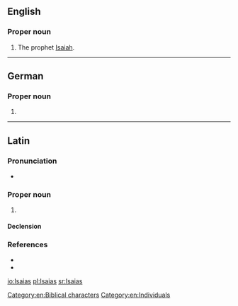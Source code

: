 ==English==

===Proper noun===
{{en-proper noun}}

# The prophet [[Isaiah]].

[[Category:en:Biblical characters]]
[[Category:en:Individuals]]

----

==German==

===Proper noun===
{{head|de|proper noun}}

# {{alternative form of|Jesaja||the biblical character [[Isaiah]]|lang=de}}

----

==Latin==

===Pronunciation===
* {{a|Classical}} {{IPA|/iːˈsaː.i.aːs/|lang=la}}

===Proper noun===
{{la-proper noun|Īsāiās||Īsāiae|m|first}}

# {{label|la|Vulgate spelling}} {{alternative spelling of|Ēsāiās|lang=la}}

====Declension====
{{la-decl-1st-Greek-Ma|num=sg|Īsāi}}

===References===
* {{R:L&S|Īsaias}}
* {{R:Gaffiot|Isāĭās|p=860/1}}

[[io:Isaias]]
[[pl:Isaias]]
[[sr:Isaias]]